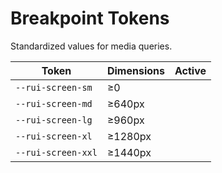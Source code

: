 
<Meta title="Design Tokens / Breakpoints" />

# Breakpoint Tokens

Standardized values for media queries.

| Token | Dimensions | Active
| ---- | ---- | -----------
| `--rui-screen-sm` | ≥0 | <BreakpointTable size="sm" />
| `--rui-screen-md` | ≥640px | <BreakpointTable size="md" />
| `--rui-screen-lg` | ≥960px | <BreakpointTable size="lg" />
| `--rui-screen-xl` | ≥1280px | <BreakpointTable size="xl" />
| `--rui-screen-xxl` | ≥1440px | <BreakpointTable size="xxl" />
